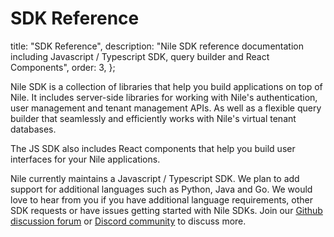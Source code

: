 # SDK Reference

  title: "SDK Reference",
  description: "Nile SDK reference documentation including Javascript / Typescript SDK, query builder and React Components",
  order: 3,
};

Nile SDK is a collection of libraries that help you build applications on top of Nile. 
It includes server-side libraries for working with Nile's authentication, user management and tenant management APIs. 
As well as a flexible query builder that seamlessly and efficiently works with Nile's virtual tenant databases.

The JS SDK also includes React components that help you build user interfaces for your Nile applications.

Nile currently maintains a Javascript / Typescript SDK.
We plan to add support for additional languages such as Python, Java and Go. 
We would love to hear from you if you have additional language requirements, other SDK requests or have issues getting started with Nile SDKs. 
Join our [Github discussion forum](https://github.com/orgs/niledatabase/discussions) or [Discord community](https://discord.gg/8UuBB84tTy) to discuss more.

<Cards>
  <Card file="./sdk-reference/javascript/index.mdx" root="reference" />
</Cards>
